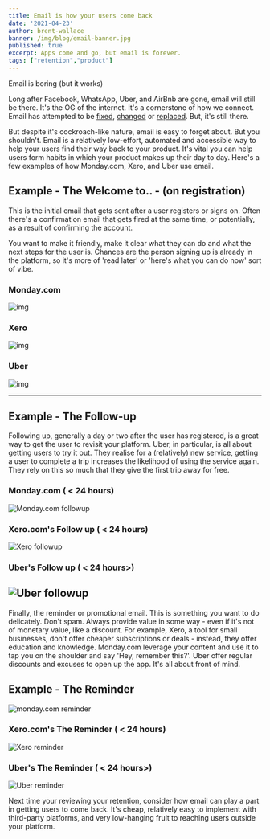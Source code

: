 ```yaml
---
title: Email is how your users come back
date: '2021-04-23'
author: brent-wallace
banner: /img/blog/email-banner.jpg
published: true
excerpt: Apps come and go, but email is forever. 
tags: ["retention","product"]
---
```


Email is boring (but it works)

Long after Facebook, WhatsApp, Uber, and AirBnb are gone, email will still be there. It's the OG of the internet. It's a cornerstone of how we connect. Email has attempted to be [fixed](https://en.wikipedia.org/wiki/Apache_Wave), [changed](https://hey.com/) or [replaced](https://www.slack.com). But, it's still there. 

But despite it's cockroach-like nature, email is easy to forget about. But you shouldn't.   Email is a relatively low-effort, automated and accessible way to help your users find their way back to your product. It's vital you can help users form habits in which your product makes up their day to day. Here's a few examples of how Monday.com, Xero, and Uber use email. 

## Example - The Welcome to..  - (on registration)

This is the initial email that gets sent after a user registers or signs on. Often there's a confirmation email that gets fired at the same time, or potentially, as a result of confirming the account. 

You want to make it friendly, make it clear what they can do and what the next steps for the user is. Chances are the person signing up is already in the platform, so it's more of 'read later' or 'here's what you can do now' sort of vibe. 

### Monday.com 
![img](/img/insights/monday.com-welcome.png)

### Xero
![img](/img/insights/xero-welcome.png)

### Uber
![img](/img/insights/uber-welcome.png)

---
## Example - The Follow-up
Following up, generally a day or two after the user has registered, is a great way to get the user to revisit your platform. Uber, in particular, is all about getting users to try it out. They realise for a (relatively) new service, getting a user to complete a trip increases the likelihood of using the service again. They rely on this so much that they give the first trip away for free. 

### Monday.com ( < 24 hours)
![Monday.com followup](/img/insights/monday.com-followup.png)

### Xero.com's Follow up ( < 24 hours)
![Xero followup](/img/insights/xero-followup.png)

### Uber's Follow up ( < 24 hours>)
![Uber followup](/img/insights/uber-followup.png)
---

Finally, the reminder or promotional email. This is something you want to do delicately. Don't spam. Always provide value in some way - even if it's not of monetary value, like a discount. For example, Xero, a tool for small businesses, don't offer cheaper subscriptions or deals - instead, they offer education and knowledge. Monday.com leverage your content and use it to tap you on the shoulder and say 'Hey, remember this?'. Uber offer regular discounts and excuses to open up the app. It's all about front of mind. 

## Example - The Reminder
![monday.com reminder](/img/insights/monday.com-reminder.png)

### Xero.com's The Reminder ( < 24 hours)
![Xero reminder](/img/insights/xero-promo.png)

### Uber's The Reminder ( < 24 hours>)
![Uber reminder](/img/insights/uber-promo.png)

Next time your reviewing your retention, consider how email can play a part in getting users to come back. It's cheap, relatively easy to implement with third-party platforms, and very low-hanging fruit to reaching users outside your platform. 